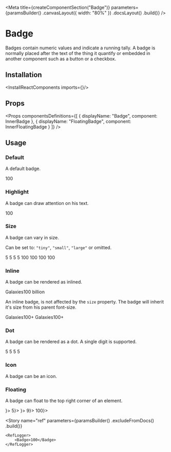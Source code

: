 
<Meta
    title={createComponentSection("Badge")}
    parameters={paramsBuilder()
        .canvasLayout({ width: "80%" })
        .docsLayout(<ReactComponentsLayout sourcePath="/packages/react-components/src/badge" />)
        .build()}
/>

# Badge

Badges contain numeric values and indicate a running tally. A badge is normally placed after the text of the thing it quantify or embedded in another component such as a button or a checkbox.

## Installation

<InstallReactComponents imports={<Imports />}/>

## Props

<Props
    componentsDefinitions={[
        { displayName: "Badge", component: InnerBadge },
        { displayName: "FloatingBadge", component: InnerFloatingBadge }
    ]}
/>

## Usage

### Default

A default badge.

<Preview>
    <Story name="default">
        <Badge>100</Badge>
    </Story>
</Preview>

### Highlight

A badge can draw attention on his text.

<Preview>
    <Story name="highlight">
        <Badge highlight>100</Badge>
    </Story>
</Preview>

### Size

A badge can vary in size.

Can be set to: `"tiny"`, `"small"`, `"large"` or omitted.

<Preview>
    <Story name="size">
        <Stack spacing={8} align="end">
            <Stack align="end">
                <Badge size="tiny">5</Badge>
                <Badge size="small">5</Badge>
                <Badge>5</Badge>
                <Badge size="large">5</Badge>
            </Stack>
            <Stack align="end">
                <Badge size="tiny">100</Badge>
                <Badge size="small">100</Badge>
                <Badge>100</Badge>
                <Badge size="large">100</Badge>
            </Stack>
        </Stack>
    </Story>
</Preview>

### Inline

A badge can be rendered as inlined.

<Preview>
    <Story name="inline">
        <span>Galaxies<Badge variant="inline">100 billion</Badge></span>
    </Story>
</Preview>

An inline badge, is not affected by the `size` property. The badge will inherit it's size from his parent font-size.

<Preview>
    <Story name="inline size">
        <VerticalStack>
            <span className="f5">Galaxies<Badge variant="inline">100+</Badge></span>
            <span className="f4">Galaxies<Badge variant="inline">100+</Badge></span>
        </VerticalStack>
    </Story>
</Preview>

### Dot

A badge can be rendered as a dot. A single digit is supported.

<Preview>
    <Story name="dot">
        <Stack spacing={8} align="end">
            <Stack align="end">
                <Badge variant="dot" size="tiny" />
                <Badge variant="dot" size="small" />
                <Badge variant="dot" />
                <Badge variant="dot" size="large" />
            </Stack>
            <Stack align="end">
                <Badge variant="dot" size="tiny">5</Badge>
                <Badge variant="dot" size="small">5</Badge>
                <Badge variant="dot">5</Badge>
                <Badge variant="dot" size="large">5</Badge>
            </Stack>
        </Stack>
    </Story>
</Preview>

### Icon

A badge can be an icon.

<Preview>
    <Story name="icon">
        <Stack align="end">
            <Badge variant="icon" size="tiny"><CheckCircleIcon /></Badge>
            <Badge variant="icon" size="small"><CheckCircleIcon /></Badge>
            <Badge variant="icon"><CheckCircleIcon /></Badge>
            <Badge variant="icon" size="large"><CheckCircleIcon /></Badge>
        </Stack>
    </Story>
</Preview>

### Floating

A badge can float to the top right corner of an element.

<Preview>
    <Story name="floating">
        <Stack>
            <FloatingBadge badge={<Badge variant="dot" />}>
                <Square />
            </FloatingBadge>
            <FloatingBadge badge={<Badge variant="dot" size="tiny">5</Badge>}>
                <Square />
            </FloatingBadge>
            <FloatingBadge badge={<Badge variant="icon"><CheckCircleIcon /></Badge>}>
                <Square />
            </FloatingBadge>
            <FloatingBadge badge={<Badge>9</Badge>}>
                <Square />
            </FloatingBadge>
            <FloatingBadge badge={<Badge>100</Badge>}>
                <Square />
            </FloatingBadge>
        </Stack>
    </Story>
</Preview>

<Story
    name="ref"
    parameters={paramsBuilder()
        .excludeFromDocs()
        .build()}
>
    <RefLogger>
        <Badge>100</Badge>
    </RefLogger>
</Story>


